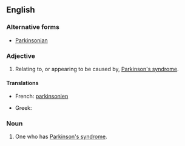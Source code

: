 ==English==

===Alternative forms===
* [[Parkinsonian]]

===Adjective===
{{en-adj|more}}

# {{neurology|disease}} Relating to, or appearing to be caused by, [[Parkinson's syndrome]].

====Translations====
{{trans-top}}
* French: [[parkinsonien]]
{{trans-mid}}
* Greek: {{t-|el|παρκινσονικός|m|tr=parkinsonikós|sc=Grek}}
{{trans-bottom}}

===Noun===
{{en-noun}}

# {{neurology|disease}} One who has [[Parkinson's syndrome]].